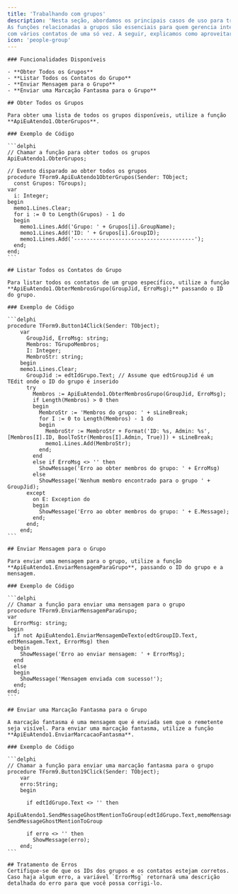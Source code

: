 ```yaml
---
title: 'Trabalhando com grupos'
description: 'Nesta seção, abordamos os principais casos de uso para trabalhar com grupos utilizando o componente ApiEuAtendo. 
As funções relacionadas a grupos são essenciais para quem gerencia interações em massa, permitindo uma comunicação eficiente e organizada 
com vários contatos de uma só vez. A seguir, explicamos como aproveitar essas funções para obter, listar e interagir com grupos no seu sistema.'
icon: 'people-group'
---
```


    ### Funcionalidades Disponíveis

    - **Obter Todos os Grupos**
    - **Listar Todos os Contatos do Grupo**
    - **Enviar Mensagem para o Grupo**
    - **Enviar uma Marcação Fantasma para o Grupo**

    ## Obter Todos os Grupos

    Para obter uma lista de todos os grupos disponíveis, utilize a função **ApiEuAtendo1.ObterGrupos**.

    ### Exemplo de Código

    ```delphi
    // Chamar a função para obter todos os grupos
    ApiEuAtendo1.ObterGrupos;

    // Evento disparado ao obter todos os grupos
    procedure TForm9.ApiEuAtendo1ObterGrupos(Sender: TObject;
      const Grupos: TGroups);
    var
      i: Integer;
    begin
      memo1.Lines.Clear;
      for i := 0 to Length(Grupos) - 1 do
      begin
        memo1.Lines.Add('Grupo: ' + Grupos[i].GroupName);
        memo1.Lines.Add('ID: ' + Grupos[i].GroupID);
        memo1.Lines.Add('--------------------------------------');
      end;
    end;
    ```

    ## Listar Todos os Contatos do Grupo

    Para listar todos os contatos de um grupo específico, utilize a função **ApiEuAtendo1.ObterMembrosGrupo(GroupJid, ErroMsg);** passando o ID do grupo.

    ### Exemplo de Código

    ```delphi
    procedure TForm9.Button14Click(Sender: TObject);
		var
		  GroupJid, ErroMsg: string;
		  Membros: TGrupoMembros;
		  I: Integer;
		  MembroStr: string;
		begin
		memo1.Lines.Clear;
		  GroupJid := edtIdGrupo.Text; // Assume que edtGroupJid é um TEdit onde o ID do grupo é inserido
		  try
			Membros := ApiEuAtendo1.ObterMembrosGrupo(GroupJid, ErroMsg);
			if Length(Membros) > 0 then
			begin
			  MembroStr := 'Membros do grupo: ' + sLineBreak;
			  for I := 0 to Length(Membros) - 1 do
			  begin
				MembroStr := MembroStr + Format('ID: %s, Admin: %s', [Membros[I].ID, BoolToStr(Membros[I].Admin, True)]) + sLineBreak;
				memo1.Lines.Add(MembroStr);
			  end;
			end
			else if ErroMsg <> '' then
			  ShowMessage('Erro ao obter membros do grupo: ' + ErroMsg)
			else
			  ShowMessage('Nenhum membro encontrado para o grupo ' + GroupJid);
		  except
			on E: Exception do
			begin
			  ShowMessage('Erro ao obter membros do grupo: ' + E.Message);
			end;
		  end;
		end;
    ```

    ## Enviar Mensagem para o Grupo

    Para enviar uma mensagem para o grupo, utilize a função **ApiEuAtendo1.EnviarMensagemParaGrupo**, passando o ID do grupo e a mensagem.

    ### Exemplo de Código

    ```delphi
    // Chamar a função para enviar uma mensagem para o grupo
    procedure TForm9.EnviarMensagemParaGrupo;
    var
      ErrorMsg: string;
    begin
      if not ApiEuAtendo1.EnviarMensagemDeTexto(edtGroupID.Text, edtMensagem.Text, ErrorMsg) then
      begin
        ShowMessage('Erro ao enviar mensagem: ' + ErrorMsg);
      end
      else
      begin
        ShowMessage('Mensagem enviada com sucesso!');
      end;
    end;
    ```

    ## Enviar uma Marcação Fantasma para o Grupo

    A marcação fantasma é uma mensagem que é enviada sem que o remetente seja visível. Para enviar uma marcação fantasma, utilize a função **ApiEuAtendo1.EnviarMarcacaoFantasma**.

    ### Exemplo de Código

    ```delphi
    // Chamar a função para enviar uma marcação fantasma para o grupo
    procedure TForm9.Button19Click(Sender: TObject);
		var
		erro:String;
		begin

		  if edtIdGrupo.Text <> '' then
			 ApiEuAtendo1.SendMessageGhostMentionToGroup(edtIdGrupo.Text,memoMensagemEnviar.Lines.text,erro);// SendMessageGhostMentionToGroup

		  if erro <> '' then
			ShowMessage(erro);
		end;
    ```

    ## Tratamento de Erros
    Certifique-se de que os IDs dos grupos e os contatos estejam corretos. Caso haja algum erro, a variável `ErrorMsg` retornará uma descrição detalhada do erro para que você possa corrigi-lo.
